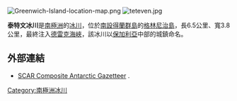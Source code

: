 {{no footnotes|time=2013-10-29T07:48:27+00:00}}
[[Image:Greenwich-Island-location-map.png|thumb]]
[[Image:teteven.jpg|thumb]]

'''泰特文冰川'''是[[南極洲|南極洲]]的[[冰川|冰川]]，位於[[南設得蘭群島|南設得蘭群島]]的[[格林尼治島|格林尼治島]]，長6.5公里、寬3.8公里，最終注入[[德雷克海峽|德雷克海峽]]，該冰川以[[保加利亞|保加利亞]]中部的城鎮命名。

{{coord|62|27|40|S|59|52|20|W|type:glacier|display=title}}

==外部連結==
* [http://data.aad.gov.au/aadc/gaz/scar/ SCAR Composite Antarctic Gazetteer] {{WebCite|url=https://www.webcitation.org/5ug2CfC7m?url=http://data.aad.gov.au/aadc/gaz/scar/ |date=20101202140255 |dateformat=iso }}.

{{Antarctica-geo-stub}}
[[Category:南極洲冰川|Category:南極洲冰川]]